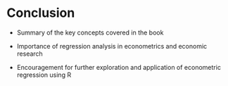 # Conclusion

```{=latex}
\begin{objectives}{In this chapter, you will learn to}
\begin{itemize}

\item{Summary of the key concepts covered in the book}

\item{Importance of regression analysis in econometrics and economic research}

\item{Encouragement for further exploration and application of econometric regression using R}

\end{itemize}

\end{objectives}
```
-   Summary of the key concepts covered in the book

-   Importance of regression analysis in econometrics and economic research

-   Encouragement for further exploration and application of econometric regression using R
